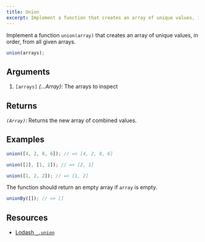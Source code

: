 ---
title: Union
excerpt: Implement a function that creates an array of unique values, in order, from all given arrays
---

Implement a function `union(array)` that creates an array of unique values, in order, from all given arrays.

```js
union(arrays);
```

## Arguments

1. `[arrays]` _(...Array)_: The arrays to inspect

## Returns

_`(Array)`_: Returns the new array of combined values.

## Examples

```js
union([4, 2, 8, 6]); // => [4, 2, 8, 6]

union([2], [1, 2]); // => [2, 1]

union([1, 2, 2]); // => [1, 2]
```

The function should return an empty array if `array` is empty.

```js
unionBy([]); // => []
```

## Resources

- [Lodash `_.union`](https://lodash.com/docs/#union)
